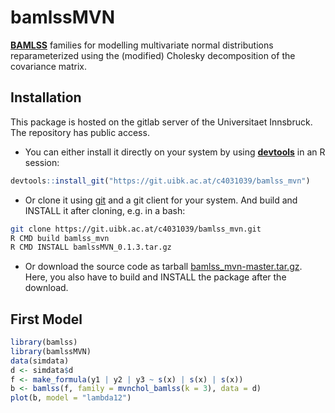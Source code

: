 # bamlssMVN

[**BAMLSS**](http://www.bamlss.org/) families for modelling multivariate
normal distributions reparameterized using the (modified) Cholesky
decomposition of the covariance matrix.

## Installation

This package is hosted on the gitlab server of the Universitaet
Innsbruck. The repository has public access.

* You can either install it directly on your system by
    using [**devtools**](https://devtools.r-lib.org/) in an R session:

```r
devtools::install_git("https://git.uibk.ac.at/c4031039/bamlss_mvn")
```

* Or clone it using [git](https://git-scm.com/) and a git client for your system.
    And build and INSTALL it after cloning, e.g. in a bash:

```bash
git clone https://git.uibk.ac.at/c4031039/bamlss_mvn.git
R CMD build bamlss_mvn
R CMD INSTALL bamlssMVN_0.1.3.tar.gz
```

* Or download the source code as tarball [bamlss_mvn-master.tar.gz](https://git.uibk.ac.at/c4031039/bamlss_mvn/-/archive/master/bamlss_mvn-master.tar.gz). Here, you also have to build and INSTALL the package after the download.

## First Model

```r
library(bamlss)
library(bamlssMVN)
data(simdata)
d <- simdata$d
f <- make_formula(y1 | y2 | y3 ~ s(x) | s(x) | s(x))
b <- bamlss(f, family = mvnchol_bamlss(k = 3), data = d)
plot(b, model = "lambda12")
```



